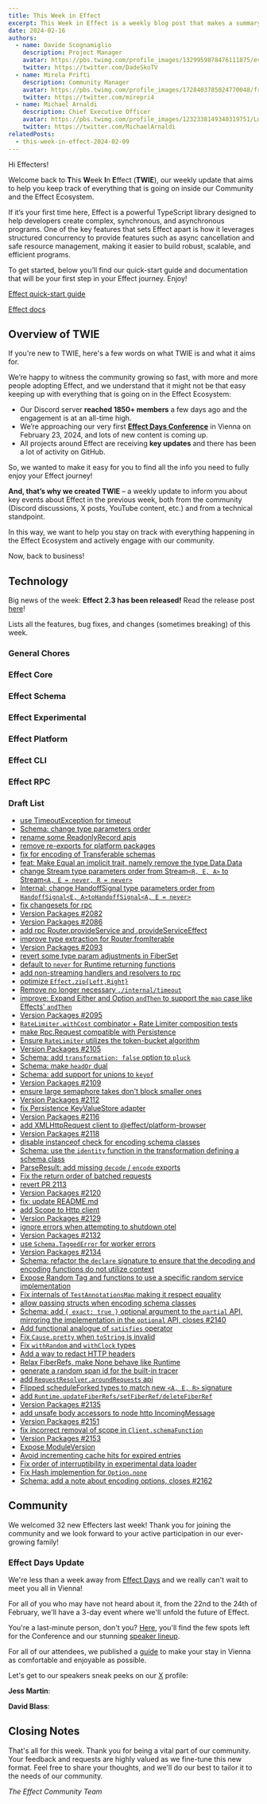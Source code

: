 ```yaml
---
title: This Week in Effect
excerpt: This Week in Effect is a weekly blog post that makes a summary of what happened in the Effect Community and Ecosystem to help you keep track of all the news, features and changes!
date: 2024-02-16
authors:
  - name: Davide Scognamiglio
    description: Project Manager
    avatar: https://pbs.twimg.com/profile_images/1329959878476111875/evHG8VX6_400x400.jpg
    twitter: https://twitter.com/DadeSkoTV
  - name: Mirela Prifti
    description: Community Manager
    avatar: https://pbs.twimg.com/profile_images/1728403785024770048/frKphayT_400x400.jpg
    twitter: https://twitter.com/mirepri4
  - name: Michael Arnaldi
    description: Chief Executive Officer
    avatar: https://pbs.twimg.com/profile_images/1232338149340319751/Ln9nNWyk_400x400.jpg
    twitter: https://twitter.com/MichaelArnaldi
relatedPosts:
  - this-week-in-effect-2024-02-09
---
```


Hi Effecters! 

Welcome back to **T**his **W**eek **I**n **E**ffect (**TWIE**), our weekly update that aims to help you keep track of everything that is going on inside our Community and the Effect Ecosystem.

If it’s your first time here, Effect is a powerful TypeScript library designed to help developers create complex, synchronous, and asynchronous programs. One of the key features that sets Effect apart is how it leverages structured concurrency to provide features such as async cancellation and safe resource management, making it easier to build robust, scalable, and efficient programs.

To get started, below you’ll find our quick-start guide and documentation that will be your first step in your Effect journey. Enjoy!

[Effect quick-start guide](/docs/quickstart)

[Effect docs](/docs/introduction)

## Overview of TWIE

If you're new to TWIE, here's a few words on what TWIE is and what it aims for.

We’re happy to witness the community growing so fast, with more and more people adopting Effect, and we understand that it might not be that easy keeping up with everything that is going on in the Effect Ecosystem:

- Our Discord server **reached 1850+ members** a few days ago and the engagement is at an all-time high.
- We’re approaching our very first **[Effect Days Conference](/events/effect-days)** in Vienna on February 23, 2024, and lots of new content is coming up.
- All projects around Effect are receiving **key updates** and there has been a lot of activity on GitHub.

So, we wanted to make it easy for you to find all the info you need to fully enjoy your Effect journey!

**And, that’s why we created TWIE** – a weekly update to inform you about key events about Effect in the previous week, both from the community (Discord discussions, X posts, YouTube content, etc.) and from a technical standpoint.

In this way, we want to help you stay on track with everything happening in the Effect Ecosystem and actively engage with our community.

Now, back to business!


## Technology

Big news of the week: **Effect 2.3 has been released!** 
Read the release post [here](https://effect.website/blog/release-2.3)!

Lists all the features, bug fixes, and changes (sometimes breaking) of this week.

### General Chores


### Effect Core


### Effect Schema


### Effect Experimental


### Effect Platform


### Effect CLI


### Effect RPC


### Draft List
+ [use TimeoutException for timeout](https://github.com/Effect-TS/effect/pull/1995)
+ [Schema: change type parameters order](https://github.com/Effect-TS/effect/pull/2026)
+ [rename some ReadonlyRecord apis](https://github.com/Effect-TS/effect/pull/2024)
+ [remove re-exports for platform packages](https://github.com/Effect-TS/effect/pull/2025)
+ [fix for encoding of Transferable schemas](https://github.com/Effect-TS/effect/pull/2027)
+ [feat: Make Equal an implicit trait, namely remove the type Data.Data](https://github.com/Effect-TS/effect/pull/2023)
+ [change Stream type parameters order from Stream`<R, E, A>` to Stream`<A, E = never, R = never>`](https://github.com/Effect-TS/effect/pull/2036)
+ [Internal: change HandoffSignal type parameters order from `HandoffSignal<E, A>toHandoffSignal<A, E = never>`](https://github.com/Effect-TS/effect/pull/2070)
+ [fix changesets for rpc](https://github.com/Effect-TS/effect/pull/2081)
+ [Version Packages #2082](https://github.com/Effect-TS/effect/pull/2082)
+ [Version Packages #2086](https://github.com/Effect-TS/effect/pull/2086)
+ [add rpc Router.provideService and .provideServiceEffect](https://github.com/Effect-TS/effect/pull/2092)
+ [improve type extraction for Router.fromIterable](https://github.com/Effect-TS/effect/pull/2091)
+ [Version Packages #2093](https://github.com/Effect-TS/effect/pull/2093)
+ [revert some type param adjustments in FiberSet](https://github.com/Effect-TS/effect/pull/2094)
+ [default to `never` for Runtime returning functions](https://github.com/Effect-TS/effect/pull/2096)
+ [add non-streaming handlers and resolvers to rpc](https://github.com/Effect-TS/effect/pull/2100)
+ [optimize `Effect.zip{Left,Right}`](https://github.com/Effect-TS/effect/pull/2099)
+ [Remove no longer necessary `./internal/timeout`](https://github.com/Effect-TS/effect/pull/2098)
+ [improve: Expand Either and Option `andThen` to support the `map` case like Effects' `andThen`](https://github.com/Effect-TS/effect/pull/2103)
+ [Version Packages #2095](https://github.com/Effect-TS/effect/pull/2095)
+ [`RateLimiter.withCost` combinator + Rate Limiter composition tests](https://github.com/Effect-TS/effect/pull/2090)
+ [make Rpc.Request compatible with Persistence](https://github.com/Effect-TS/effect/pull/2106)
+ [Ensure `RateLimiter` utilizes the token-bucket algorithm](https://github.com/Effect-TS/effect/pull/2097)
+ [Version Packages #2105](https://github.com/Effect-TS/effect/pull/2105)
+ [Schema: add `transformation: false` option to `pluck`](https://github.com/Effect-TS/effect/pull/2108)
+ [Schema: make `headOr` dual](https://github.com/Effect-TS/effect/pull/2110)
+ [Schema: add support for unions to `keyof`](https://github.com/Effect-TS/effect/pull/2111)
+ [Version Packages #2109](https://github.com/Effect-TS/effect/pull/2109)
+ [ensure large semaphore takes don't block smaller ones](https://github.com/Effect-TS/effect/pull/2107)
+ [Version Packages #2112](https://github.com/Effect-TS/effect/pull/2112)
+ [fix Persistence KeyValueStore adapter](https://github.com/Effect-TS/effect/pull/2115)
+ [Version Packages #2116](https://github.com/Effect-TS/effect/pull/2116)
+ [add XMLHttpRequest client to @effect/platform-browser](https://github.com/Effect-TS/effect/pull/2117)
+ [Version Packages #2118](https://github.com/Effect-TS/effect/pull/2118)
+ [disable instanceof check for encoding schema classes](https://github.com/Effect-TS/effect/pull/2113)
+ [Schema: use the `identity` function in the transformation defining a schema class](https://github.com/Effect-TS/effect/pull/2121)
+ [ParseResult: add missing `decode` / `encode` exports](https://github.com/Effect-TS/effect/pull/2124)
+ [Fix the return order of batched requests](https://github.com/Effect-TS/effect/pull/2114)
+ [revert PR 2113](https://github.com/Effect-TS/effect/pull/2126)
+ [Version Packages #2120](https://github.com/Effect-TS/effect/pull/2120)
+ [fix: update README.md](https://github.com/Effect-TS/effect/pull/2125)
+ [add Scope to Http client](https://github.com/Effect-TS/effect/pull/2119)
+ [Version Packages #2129](https://github.com/Effect-TS/effect/pull/2129)
+ [ignore errors when attempting to shutdown otel](https://github.com/Effect-TS/effect/pull/2131)
+ [Version Packages #2132](https://github.com/Effect-TS/effect/pull/2132)
+ [use `Schema.TaggedError` for worker errors](https://github.com/Effect-TS/effect/pull/2133)
+ [Version Packages #2134](https://github.com/Effect-TS/effect/pull/2134)
+ [Schema: refactor the `declare` signature to ensure that the decoding and encoding functions do not utilize context](https://github.com/Effect-TS/effect/pull/2123)
+ [Expose Random Tag and functions to use a specific random service implementation](https://github.com/Effect-TS/effect/pull/2137)
+ [Fix internals of `TestAnnotationsMap` making it respect equality](https://github.com/Effect-TS/effect/pull/2138)
+ [allow passing structs when encoding schema classes](https://github.com/Effect-TS/effect/pull/2128)
+ [Schema: add `{ exact: true }` optional argument to the `partial` API, mirroring the implementation in the `optional` API, closes #2140](https://github.com/Effect-TS/effect/pull/2141)
+ [Add functional analogue of `satisfies` operator](https://github.com/Effect-TS/effect/pull/2080)
+ [Fix `Cause.pretty` when `toString` is invalid](https://github.com/Effect-TS/effect/pull/2143)
+ [Fix `withRandom` and `withClock` types](https://github.com/Effect-TS/effect/pull/2144)
+ [Add a way to redact HTTP headers](https://github.com/Effect-TS/effect/pull/2122)
+ [Relax FiberRefs, make None behave like Runtime](https://github.com/Effect-TS/effect/pull/2139)
+ [generate a random span id for the built-in tracer](https://github.com/Effect-TS/effect/pull/2147)
+ [add `RequestResolver.aroundRequests` api](https://github.com/Effect-TS/effect/pull/2145)
+ [Flipped scheduleForked types to match new `<A, E, R>` signature](https://github.com/Effect-TS/effect/pull/2148)
+ [add `Runtime.updateFiberRefs/setFiberRef/deleteFiberRef`](https://github.com/Effect-TS/effect/pull/2149)
+ [Version Packages #2135](https://github.com/Effect-TS/effect/pull/2135)
+ [add unsafe body accessors to node http IncomingMessage](https://github.com/Effect-TS/effect/pull/2150)
+ [Version Packages #2151](https://github.com/Effect-TS/effect/pull/2151)
+ [fix incorrect removal of scope in `Client.schemaFunction`](https://github.com/Effect-TS/effect/pull/2152)
+ [Version Packages #2153](https://github.com/Effect-TS/effect/pull/2153)
+ [Expose ModuleVersion](https://github.com/Effect-TS/effect/pull/2142)
+ [Avoid incrementing cache hits for expired entries](https://github.com/Effect-TS/effect/pull/2159)
+ [Fix order of interruptibility in experimental data loader](https://github.com/Effect-TS/effect/pull/2163)
+ [Fix Hash implemention for `Option.none`](https://github.com/Effect-TS/effect/pull/2165)
+ [Schema: add a note about encoding options, closes #2162](https://github.com/Effect-TS/effect/pull/2166)

## Community

We welcomed 32 new Effecters last week! Thank you for joining the community and we look forward to your active participation in our ever-growing family!

### Effect Days Update

We're less than a week away from [Effect Days](/events/effect-days) and we really can't wait to meet you all in Vienna! 

For all of you who may have not heard about it, from the 22nd to the 24th of February, we'll have a 3-day event where we'll unfold the future of Effect.

You're a last-minute person, don't you? [Here](/events/effect-days#ticket), you'll find the few spots left for the Conference and our stunning [speaker lineup](/events/effect-days#speakers).

For all of our attendees, we published a [guide](https://effect.website/events/effect-days/vienna-travel-guide) to make your stay in Vienna as comfortable and enjoyable as possible.

Let's get to our speakers sneak peeks on our [X](https://twitter.com/EffectTS_) profile: 

**Jess Martin**:

<Tweet id="1757011672147824734" />

**David Blass**:

<Tweet id="1757742770637160854" />



## Closing Notes

That's all for this week. Thank you for being a vital part of our community. Your feedback and requests are highly valued as we fine-tune this new format. Feel free to share your thoughts, and we'll do our best to tailor it to the needs of our community.

_The Effect Community Team_
